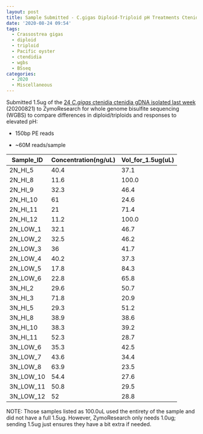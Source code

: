 ```yaml
---
layout: post
title: Sample Submitted - C.gigas Diploid-Triploid pH Treatments Ctenidia to ZymoResearch for WGBS
date: '2020-08-24 09:54'
tags:
  - Crassostrea gigas
  - diploid
  - triploid
  - Pacific oyster
  - ctendidia
  - wgbs
  - BSseq
categories:
  - 2020
  - Miscellaneous
---
```

Submitted 1.5ug of the [24 _C.gigas_ ctenidia ctenidia gDNA isolated last week](https://robertslab.github.io/sams-notebook/2020/08/21/DNA-Isolation-and-Quantification-C.gigas-High-Low-pH-Triploid-and-Diploid-Ctenidia.html) (20200821) to ZymoResearch for whole genome bisulfite sequencing (WGBS) to compare differences in diploid/triploids and responses to elevated pH:

- 150bp PE reads

- ~60M reads/sample


| Sample_ID | Concentration(ng/uL) | Vol_for_1.5ug(uL) |
|-----------|----------------------|-------------------|
| 2N_HI_5   | 40.4                 | 37.1              |
| 2N_HI_8   | 11.6                 | 100.0             |
| 2N_HI_9   | 32.3                 | 46.4              |
| 2N_HI_10  | 61                   | 24.6              |
| 2N_HI_11  | 21                   | 71.4              |
| 2N_HI_12  | 11.2                 | 100.0             |
| 2N_LOW_1  | 32.1                 | 46.7              |
| 2N_LOW_2  | 32.5                 | 46.2              |
| 2N_LOW_3  | 36                   | 41.7              |
| 2N_LOW_4  | 40.2                 | 37.3              |
| 2N_LOW_5  | 17.8                 | 84.3              |
| 2N_LOW_6  | 22.8                 | 65.8              |
| 3N_HI_2   | 29.6                 | 50.7              |
| 3N_HI_3   | 71.8                 | 20.9              |
| 3N_HI_5   | 29.3                 | 51.2              |
| 3N_HI_8   | 38.9                 | 38.6              |
| 3N_HI_10  | 38.3                 | 39.2              |
| 3N_HI_11  | 52.3                 | 28.7              |
| 3N_LOW_6  | 35.3                 | 42.5              |
| 3N_LOW_7  | 43.6                 | 34.4              |
| 3N_LOW_8  | 63.9                 | 23.5              |
| 3N_LOW_10 | 54.4                 | 27.6              |
| 3N_LOW_11 | 50.8                 | 29.5              |
| 3N_LOW_12 | 52                   | 28.8              |

NOTE: Those samples listed as 100.0uL used the entirety of the sample and did not have a full 1.5ug. However, ZymoResearch only needs 1.0ug; sending 1.5ug just ensures they have a bit extra if needed.
